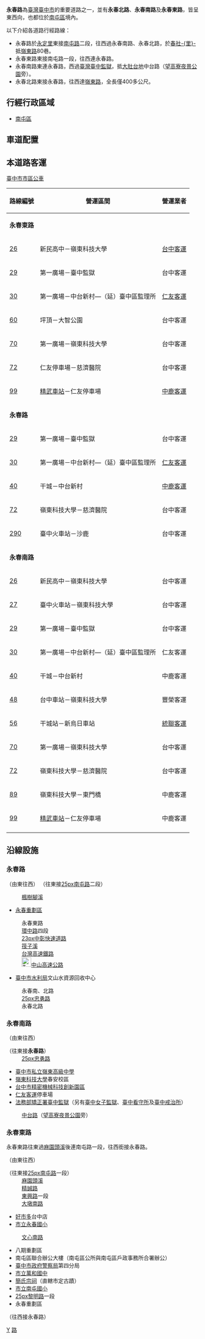 {{Unreferenced|time=2021-05-23T14:45:42+00:00}}
'''永春路'''為[[臺灣|臺灣]][[臺中市|臺中市]]的重要道路之一，並有'''永春北路'''、'''永春南路'''及'''永春東路'''，皆呈東西向，也都位於[[南屯區|南屯區]]境內。

以下介紹各道路行經路線：
*永春路於[[永定里_(臺中市)|永定里]]東接[[南屯路|南屯路]]二段，往西過永春南路、永春北路，於[[春社里|春社-{里}-]]抵[[嶺東路|嶺東路]]80巷。
*永春東路東接南屯路一段，往西連永春路。
*永春南路東連永春路，西過[[臺灣臺中監獄|臺灣臺中監獄]]，抵[[大肚台地|大肚台地]]中台路（[[望高寮夜景公園|望高寮夜景公園]]旁）。
*永春北路東接永春路，往西達[[嶺東路|嶺東路]]，全長僅400多公尺。

== 行經行政區域 ==
*[[南屯區|南屯區]]

== 車道配置 ==

== 本道路客運 ==
;[[臺中市市區公車|臺中市市區公車]]
{| class="wikitable"
|-
!路線編號
!營運區間
!營運業者
|-
|colspan="3" align="middle"|'''永春東路'''
|-
|[[台中市公車26路|26]]
|新民高中－嶺東科技大學
|[[台中客運|台中客運]]
|-
|[[台中市公車29路|29]]
|第一廣場－臺中監獄
|台中客運
|-
|[[台中市公車30路（延）|30]]
|第一廣場－中台新村—（延）臺中區監理所
|[[仁友客運|仁友客運]]
|-
|[[台中市公車60路|60]]
|坪頂－大智公園
|台中客運
|-
|[[台中市公車70路|70]]
|第一廣場－嶺東科技大學
|台中客運
|-
|[[台中市公車72路|72]]
|仁友停車場－慈濟醫院
|台中客運
|-
|[[台中市公車99路|99]]
|[[精武車站|精武車站]]－仁友停車場
|[[中鹿客運|中鹿客運]]
|-
|colspan="3" align="middle"|'''永春路'''
|-
|[[台中市公車29路|29]]
|第一廣場－臺中監獄
|台中客運
|-
|[[台中市公車30路（延）|30]]
|第一廣場－中台新村—（延）臺中區監理所
|[[仁友客運|仁友客運]]
|-
|[[台中市公車40路|40]]
|干城－中台新村
|[[中鹿客運|中鹿客運]]
|-
|[[台中市公車72路|72]]
|嶺東科技大學－慈濟醫院
|台中客運
|-
|[[台中市公車290路|290]]
|臺中火車站－沙鹿
|台中客運
|-
|colspan="3" align="middle"|'''永春南路'''
|-
|[[台中市公車26路|26]]
|新民高中－嶺東科技大學
|台中客運
|-
|[[台中市公車27路|27]]
|臺中火車站－嶺東科技大學
|台中客運
|-
|[[台中市公車29路|29]]
|第一廣場－臺中監獄
|台中客運
|-
|[[台中市公車30路（延）|30]]
|第一廣場－中台新村—（延）臺中區監理所
|仁友客運
|-
|[[台中市公車40路|40]]
|干城－中台新村
|中鹿客運
|-
|[[台中市公車48路|48]]
|台中車站－嶺東科技大學
|豐榮客運
|-
|[[台中市公車56路|56]]
|干城站－新烏日車站
|[[統聯客運|統聯客運]]
|-
|[[台中市公車70路|70]]
|第一廣場－嶺東科技大學
|台中客運
|-
|[[台中市公車72路|72]]
|嶺東科技大學－慈濟醫院
|台中客運
|-
|[[台中市公車89路|89]]
|嶺東科技大學－東門橋
|中鹿客運
|-
|[[台中市公車99路|99]]
|[[精武車站|精武車站]]－仁友停車場
|中鹿客運
|-
|}

== 沿線設施 ==
===永春路===
（由東往西）
（往東接[[檔案:TW_CHW136.svg|25px]][[南屯路|南屯路]]二段）
:[[楓樹腳溪|楓樹腳溪]]
*[[永春重劃區|永春重劃區]]
:永春東路
:[[環中路|環中路]]四段
:[[檔案:TW_PHW74.svg|23px]][[中彰快速道路|中彰快速道路]]
:[[筏子溪|筏子溪]]
:[[台灣高速鐵路|台灣高速鐵路]]
:[[File:TWHW1.svg|25px]][[中山高速公路|中山高速公路]]
*[[臺中市水利局|臺中市水利局]]文山水資源回收中心
:永春南、北路
:[[檔案:TW_CHW125.svg|25px]][[忠勇路|忠勇路]]
:永春北路

===永春南路===
（由東往西）
;（往東接'''永春路'''）
:[[檔案:TW_CHW125.svg|25px]][[忠勇路|忠勇路]]
*[[臺中市私立嶺東高級中學|臺中市私立嶺東高級中學]]
*[[嶺東科技大學|嶺東科技大學]]春安校區
*[[台中市精密機械科技創新園區|台中市精密機械科技創新園區]]
*[[仁友客運|仁友客運]]停車場
*[[法務部矯正署臺中監獄|法務部矯正署臺中監獄]]（另有[[法務部矯正署臺中女子監獄|臺中女子監獄]]、[[法務部矯正署臺中看守所|臺中看守所]]及[[法務部矯正署臺中戒治所|臺中戒治所]]）
:[[中台路|中台路]]（[[望高寮夜景公園|望高寮夜景公園]]旁）

===永春東路===
永春東路往東過[[麻園頭溪|麻園頭溪]]後連南屯路一段，往西銜接永春路。

（由東往西）
;（往東接[[檔案:TW_CHW136.svg|25px]][[南屯路|南屯路]]一段）
:[[麻園頭溪|麻園頭溪]]
:[[精誠路|精誠路]]
:[[東興路|東興路]]一段
:[[大墩南路|大墩南路]]
*[[好市多|好市多]]台中店
*[[臺中市南屯區永春國民小學|市立永春國小]]
:[[文心南路|文心南路]]
*八期重劃區
*南屯區聯合辦公大樓（南屯區公所與南屯區戶政事務所合署辦公）
*[[臺中市政府警察局|臺中市政府警察局]]第四分局
*[[臺中市立萬和國民中學|市立萬和國中]]
*[[簡氏宗祠|簡氏宗祠]]（直轄市定古蹟）
*[[臺中市南屯區南屯國民小學|市立南屯國小]]
*[[檔案:TW_CHW127.svg|25px]][[黎明路_(台中市)|黎明路]]一段
*永春重劃區
;（往西接永春路）

{{台中市重要道路}}

{{DEFAULTSORT:Wenxin}}
[[Category:臺中市街道|Y]]
[[Category:南屯區交通|路]]